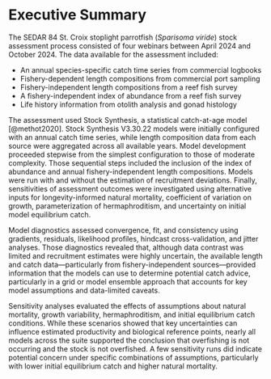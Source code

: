 # Executive Summary {.unnumbered}

The SEDAR 84 St. Croix stoplight parrotfish (*Sparisoma viride*) stock assessment process consisted of four webinars between April 2024 and October 2024. The data available for the assessment included:

-   An annual species-specific catch time series from commercial logbooks
-   Fishery-dependent length compositions from commercial port sampling
-   Fishery-independent length compositions from a reef fish survey
-   A fishery-independent index of abundance from a reef fish survey
-   Life history information from otolith analysis and gonad histology

The assessment used Stock Synthesis, a statistical catch-at-age model [@methot2020]. Stock Synthesis V3.30.22 models were initially configured with an annual catch time series, while length composition data from each source were aggregated across all available years. Model development proceeded stepwise from the simplest configuration to those of moderate complexity. Those sequential steps included the inclusion of the index of abundance and annual fishery-independent length compositions. Models were run with and without the estimation of recruitment deviations. Finally, sensitivities of assessment outcomes were investigated using alternative inputs for longevity-informed natural mortality, coefficient of variation on growth, parameterization of hermaphroditism, and uncertainty on initial model equilibrium catch.

Model diagnostics assessed convergence, fit, and consistency using gradients, residuals, likelihood profiles, hindcast cross-validation, and jitter analyses. Those diagnostics revealed that, although data contrast was limited and recruitment estimates were highly uncertain, the available length and catch data—particularly from fishery-independent sources—provided information that the models can use to determine potential catch advice, particularly in a grid or model ensemble approach that accounts for key model assumptions and data-limited caveats.

Sensitivity analyses evaluated the effects of assumptions about natural mortality, growth variability, hermaphroditism, and initial equilibrium catch conditions. While these scenarios showed that key uncertainties can influence estimated productivity and biological reference points, nearly all models across the suite supported the conclusion that overfishing is not occurring and the stock is not overfished. A few sensitivity runs did indicate potential concern under specific combinations of assumptions, particularly with lower initial equilibrium catch and higher natural mortality.

```{=openxml}
<w:p><w:r><w:br w:type="page"/></w:r></w:p>
```
